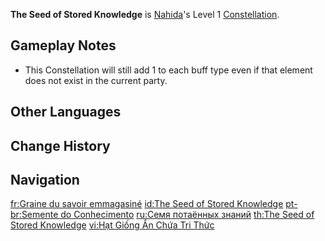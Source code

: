 {{Constellation Infobox
|image         = Constellation The Seed of Stored Knowledge.png
|character     = Nahida
|level         = 1
|description   = When the [[Illusory Heart|Shrine of Maya]] is unleashed and the Elemental Types of the party members are being tabulated, the count will add 1 to the number of [[Pyro]], [[Electro]], and [[Hydro]] characters respectively.
}}
'''The Seed of Stored Knowledge''' is [[Nahida]]'s Level 1 [[Constellation]].

==Gameplay Notes==
* This Constellation will still add 1 to each buff type even if that element does not exist in the current party.

==Other Languages==
{{Other Languages
|en      = The Seed of Stored Knowledge
|zhs     = 心识蕴藏之种
|zhs_rm  = Xīnshí Yùncáng zhī Zhǒng
|zht     = 心識蘊藏之種
|zht_rm  = Xīnshì Yùncáng zhī Zhǒng
|zh_tl   = 
|ja      = 心識蘊蔵の種
|ja_rm   = Shinshiki Unzou no Tane
|ja_tl   = Seed of Stored Mind and Knowledge
|ko      = 지혜를 머금은 씨앗
|ko_tl   = The Seed of Stored Wisdom
|es      = Semillas del conocimiento
|es_tl   = Seeds of Knowledge
|fr      = Graine du savoir emmagasiné
|fr_tl   = Seed of Stored Knowledge
|ru      = Семя потаённых знаний
|ru_tl   = The Seed of Hidden Knowledge
|th      = The Seed of Stored Knowledge
|vi      = Hạt Giống Ẩn Chứa Tri Thức
|vi_tl   = Seed of Stored Knowledge
|de      = Samen des bewahrten Wissens
|de_tl   = Seed of Preserved Knowledge
|id      = The Seed of Stored Knowledge
|pt      = Semente do Conhecimento
|pt_tl   = Seed of the Knowledge
|tr      = Saklanmış Bilgi Tohumu
|tr_tl   = Seed of Stored Knowledge
|it      = Seme della conoscenza custodita
|it_tl   = Seed of Guarded Knowledge
}}

==Change History==
{{Change History|3.2}}

==Navigation==
{{Talent Navbox|Nahida}}

[[fr:Graine du savoir emmagasiné]]
[[id:The Seed of Stored Knowledge]]
[[pt-br:Semente do Conhecimento]]
[[ru:Семя потаённых знаний]]
[[th:The Seed of Stored Knowledge]]
[[vi:Hạt Giống Ẩn Chứa Tri Thức]]